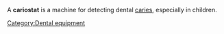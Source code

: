 A '''cariostat''' is a machine for detecting dental [[caries]], especially in children.

[[Category:Dental equipment]]
{{med-stub}}
{{tool-stub}}